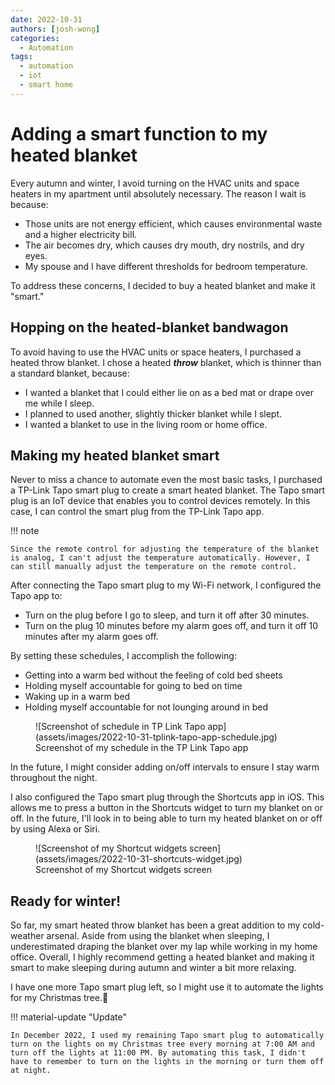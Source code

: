 ```yaml
---
date: 2022-10-31
authors: [josh-wong]
categories:
  - Automation
tags:
  - automation
  - iot
  - smart home
---
```


# Adding a smart function to my heated blanket

Every autumn and winter, I avoid turning on the HVAC units and space heaters in my apartment until absolutely necessary. The reason I wait is because:

- Those units are not energy efficient, which causes environmental waste and a higher electricity bill.
- The air becomes dry, which causes dry mouth, dry nostrils, and dry eyes.
- My spouse and I have different thresholds for bedroom temperature.

To address these concerns, I decided to buy a heated blanket and make it "smart."

<!-- more -->

## Hopping on the heated-blanket bandwagon

To avoid having to use the HVAC units or space heaters, I purchased a heated throw blanket. I chose a heated **_throw_** blanket, which is thinner than a standard blanket, because:

- I wanted a blanket that I could either lie on as a bed mat or drape over me while I sleep.
- I planned to used another, slightly thicker blanket while I slept.
- I wanted a blanket to use in the living room or home office.

## Making my heated blanket smart

Never to miss a chance to automate even the most basic tasks, I purchased a TP-Link Tapo smart plug to create a smart heated blanket. The Tapo smart plug is an IoT device that enables you to control devices remotely. In this case, I can control the smart plug from the TP-Link Tapo app.

!!! note

    Since the remote control for adjusting the temperature of the blanket is analog, I can't adjust the temperature automatically. However, I can still manually adjust the temperature on the remote control.

After connecting the Tapo smart plug to my Wi-Fi network, I configured the Tapo app to:

- Turn on the plug before I go to sleep, and turn it off after 30 minutes.
- Turn on the plug 10 minutes before my alarm goes off, and turn it off 10 minutes after my alarm goes off.

By setting these schedules, I accomplish the following:

- Getting into a warm bed without the feeling of cold bed sheets
- Holding myself accountable for going to bed on time
- Waking up in a warm bed
- Holding myself accountable for not lounging around in bed

<figure markdown>
  ![Screenshot of schedule in TP Link Tapo app](assets/images/2022-10-31-tplink-tapo-app-schedule.jpg)
  <figcaption>Screenshot of my schedule in the TP Link Tapo app</figcaption>
</figure>

In the future, I might consider adding on/off intervals to ensure I stay warm throughout the night.

I also configured the Tapo smart plug through the Shortcuts app in iOS. This allows me to press a button in the Shortcuts widget to turn my blanket on or off. In the future, I'll look in to being able to turn my heated blanket on or off by using Alexa or Siri.

<figure markdown>
  ![Screenshot of my Shortcut widgets screen](assets/images/2022-10-31-shortcuts-widget.jpg)
  <figcaption>Screenshot of my Shortcut widgets screen</figcaption>
</figure>

## Ready for winter!

So far, my smart heated throw blanket has been a great addition to my cold-weather arsenal. Aside from using the blanket when sleeping, I underestimated draping the blanket over my lap while working in my home office. Overall, I highly recommend getting a heated blanket and making it smart to make sleeping during autumn and winter a bit more relaxing.

I have one more Tapo smart plug left, so I might use it to automate the lights for my Christmas tree.🎄

!!! material-update "Update"

    In December 2022, I used my remaining Tapo smart plug to automatically turn on the lights on my Christmas tree every morning at 7:00 AM and turn off the lights at 11:00 PM. By automating this task, I didn't have to remember to turn on the lights in the morning or turn them off at night.

